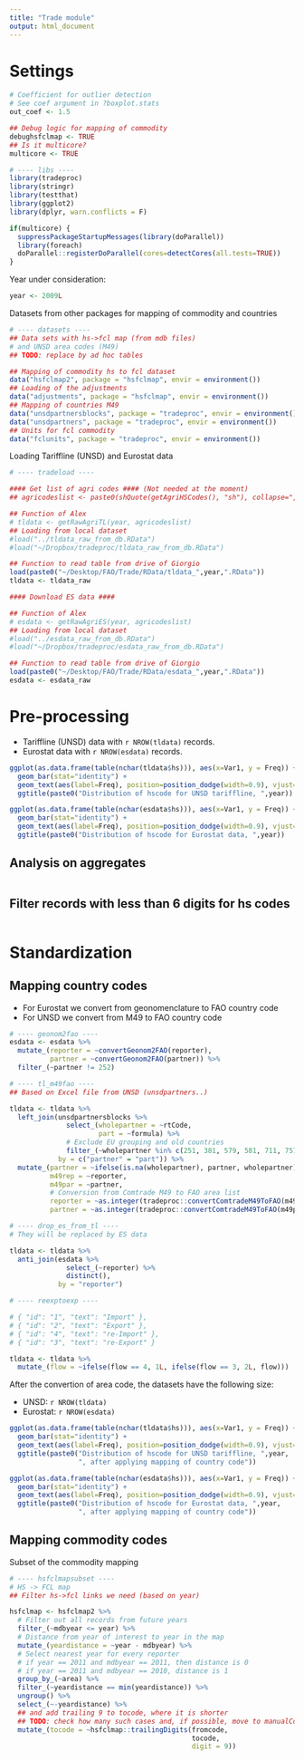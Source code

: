 ```yaml
---
title: "Trade module"
output: html_document
---
```

# Settings

```r
# Coefficient for outlier detection
# See coef argument in ?boxplot.stats
out_coef <- 1.5

## Debug logic for mapping of commodity
debughsfclmap <- TRUE
## Is it multicore?
multicore <- TRUE

```

```r
# ---- libs ----
library(tradeproc)
library(stringr)
library(testthat)
library(ggplot2)
library(dplyr, warn.conflicts = F)

if(multicore) {
  suppressPackageStartupMessages(library(doParallel))
  library(foreach)
  doParallel::registerDoParallel(cores=detectCores(all.tests=TRUE))
}

```

Year under consideration:
```r
year <- 2009L
```

Datasets from other packages for mapping of commodity and countries
```r
# ---- datasets ----
## Data sets with hs->fcl map (from mdb files)
# and UNSD area codes (M49)
## TODO: replace by ad hoc tables

## Mapping of commodity hs to fcl dataset
data("hsfclmap2", package = "hsfclmap", envir = environment())
## Loading of the adjustments 
data("adjustments", package = "hsfclmap", envir = environment())
## Mapping of countries M49
data("unsdpartnersblocks", package = "tradeproc", envir = environment())
data("unsdpartners", package = "tradeproc", envir = environment())
## Units for fcl commodity
data("fclunits", package = "tradeproc", envir = environment())
```

Loading Tariffline (UNSD) and Eurostat data
```r
# ---- tradeload ----

#### Get list of agri codes #### (Not needed at the moment)
## agricodeslist <- paste0(shQuote(getAgriHSCodes(), "sh"), collapse=", ")

## Function of Alex
# tldata <- getRawAgriTL(year, agricodeslist)
## Loading from local dataset
#load("../tldata_raw_from_db.RData")
#load("~/Dropbox/tradeproc/tldata_raw_from_db.RData")

## Function to read table from drive of Giorgio
load(paste0("~/Desktop/FAO/Trade/RData/tldata_",year,".RData"))
tldata <- tldata_raw

#### Download ES data ####

## Function of Alex
# esdata <- getRawAgriES(year, agricodeslist)
## Loading from local dataset
#load("../esdata_raw_from_db.RData")
#load("~/Dropbox/tradeproc/esdata_raw_from_db.RData")

## Function to read table from drive of Giorgio
load(paste0("~/Desktop/FAO/Trade/RData/esdata_",year,".RData"))
esdata <- esdata_raw
```

# Pre-processing
* Tariffline (UNSD) data with `r NROW(tldata)` records.
* Eurostat data with `r NROW(esdata)` records.

```r
ggplot(as.data.frame(table(nchar(tldata$hs))), aes(x=Var1, y = Freq)) + 
  geom_bar(stat="identity") + 
  geom_text(aes(label=Freq), position=position_dodge(width=0.9), vjust=-0.25) + 
  ggtitle(paste0("Distribution of hscode for UNSD tariffline, ",year))

ggplot(as.data.frame(table(nchar(esdata$hs))), aes(x=Var1, y = Freq)) + 
  geom_bar(stat="identity") + 
  geom_text(aes(label=Freq), position=position_dodge(width=0.9), vjust=-0.25) + 
  ggtitle(paste0("Distribution of hscode for Eurostat data, ",year))
```

## Analysis on aggregates
```r

```

## Filter records with less than 6 digits for hs codes
```r
```

# Standardization

## Mapping country codes
* For Eurostat we convert from geonomenclature to FAO country code
* For UNSD we convert from M49 to FAO country code

```r
# ---- geonom2fao ----
esdata <- esdata %>%
  mutate_(reporter = ~convertGeonom2FAO(reporter),
          partner = ~convertGeonom2FAO(partner)) %>%
  filter_(~partner != 252)

# ---- tl_m49fao ----
## Based on Excel file from UNSD (unsdpartners..)

tldata <- tldata %>%
  left_join(unsdpartnersblocks %>%
              select_(wholepartner = ~rtCode,
                      part = ~formula) %>%
              # Exclude EU grouping and old countries
              filter_(~wholepartner %in% c(251, 381, 579, 581, 711, 757, 842)),
            by = c("partner" = "part")) %>%
  mutate_(partner = ~ifelse(is.na(wholepartner), partner, wholepartner),
          m49rep = ~reporter,
          m49par = ~partner,
          # Conversion from Comtrade M49 to FAO area list
          reporter = ~as.integer(tradeproc::convertComtradeM49ToFAO(m49rep)),
          partner = ~as.integer(tradeproc::convertComtradeM49ToFAO(m49par)))

# ---- drop_es_from_tl ----
# They will be replaced by ES data

tldata <- tldata %>%
  anti_join(esdata %>%
              select_(~reporter) %>%
              distinct(),
            by = "reporter")

# ---- reexptoexp ----

# { "id": "1", "text": "Import" },
# { "id": "2", "text": "Export" },
# { "id": "4", "text": "re-Import" },
# { "id": "3", "text": "re-Export" }

tldata <- tldata %>%
  mutate_(flow = ~ifelse(flow == 4, 1L, ifelse(flow == 3, 2L, flow)))

```

After the convertion of area code, the datasets have the following size:

* UNSD: `r NROW(tldata)`
* Eurostat: `r NROW(esdata)`

```r
ggplot(as.data.frame(table(nchar(tldata$hs))), aes(x=Var1, y = Freq)) + 
  geom_bar(stat="identity") + 
  geom_text(aes(label=Freq), position=position_dodge(width=0.9), vjust=-0.25) + 
  ggtitle(paste0("Distribution of hscode for UNSD tariffline, ",year, 
                 ", after applying mapping of country code"))

ggplot(as.data.frame(table(nchar(esdata$hs))), aes(x=Var1, y = Freq)) + 
  geom_bar(stat="identity") + 
  geom_text(aes(label=Freq), position=position_dodge(width=0.9), vjust=-0.25) + 
  ggtitle(paste0("Distribution of hscode for Eurostat data, ",year,
                 ", after applying mapping of country code"))
```

## Mapping commodity codes
Subset of the commodity mapping 
```r
# ---- hsfclmapsubset ----
# HS -> FCL map
## Filter hs->fcl links we need (based on year)

hsfclmap <- hsfclmap2 %>%
  # Filter out all records from future years
  filter_(~mdbyear <= year) %>%
  # Distance from year of interest to year in the map
  mutate_(yeardistance = ~year - mdbyear) %>%
  # Select nearest year for every reporter
  # if year == 2011 and mdbyear == 2011, then distance is 0
  # if year == 2011 and mdbyear == 2010, distance is 1
  group_by_(~area) %>%
  filter_(~yeardistance == min(yeardistance)) %>%
  ungroup() %>%
  select_(~-yeardistance) %>%
  ## and add trailing 9 to tocode, where it is shorter
  ## TODO: check how many such cases and, if possible, move to manualCorrectoins
  mutate_(tocode = ~hsfclmap::trailingDigits(fromcode,
                                             tocode,
                                             digit = 9))
```


```r
```
